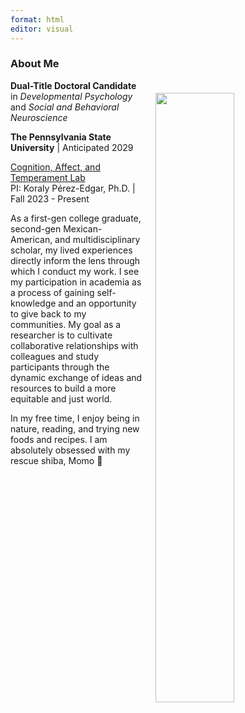 ```yaml
---
format: html
editor: visual
---
```

### About Me 

![](img/momo.jpg){style="float: right; top: 0px; padding: 20px" fig-align="right" width=50%}



**Dual-Title Doctoral Candidate** in *Developmental Psychology* and *Social and Behavioral Neuroscience*

**The Pennsylvania State University** \| Anticipated 2029 

[Cognition, Affect, and Temperament Lab](https://www.catlabpsu.com/) \
PI: Koraly Pérez-Edgar, Ph.D. \| Fall 2023 - Present 


As a first-gen college graduate, second-gen Mexican-American, and multidisciplinary scholar, my lived experiences directly inform the lens through which I conduct my work. I see my participation in academia as a process of gaining self-knowledge and an opportunity to give back to my communities. My goal as a researcher is to cultivate collaborative relationships with colleagues and study participants through the dynamic exchange of ideas and resources to build a more equitable and just world.  


In my free time, I enjoy being in nature, reading, and trying new foods and recipes. I am absolutely obsessed with my rescue shiba, Momo 🐾







